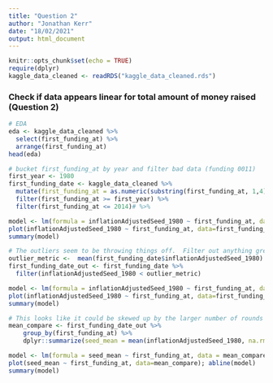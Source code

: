 ---
title: "Question 2"
author: "Jonathan Kerr"
date: "18/02/2021"
output: html_document
---

```{r setup, include=FALSE}
knitr::opts_chunk$set(echo = TRUE)
require(dplyr)
kaggle_data_cleaned <- readRDS("kaggle_data_cleaned.rds")
```

### Check if data appears linear for total amount of money raised (Question 2)

```{r}
# EDA
eda <- kaggle_data_cleaned %>% 
  select(first_funding_at) %>% 
  arrange(first_funding_at)
head(eda)

# bucket first_funding_at by year and filter bad data (funding 0011)
first_year <- 1980
first_funding_date <- kaggle_data_cleaned %>% 
  mutate(first_funding_at = as.numeric(substring(first_funding_at, 1,4)) ) %>% 
  filter(first_funding_at >= first_year) %>% 
  filter(first_funding_at <= 2014)# %>%

model <- lm(formula = inflationAdjustedSeed_1980 ~ first_funding_at, data = first_funding_date)
plot(inflationAdjustedSeed_1980 ~ first_funding_at, data=first_funding_date); abline(model) 
summary(model) 

# The outliers seem to be throwing things off.  Filter out anything greater than 5 SDs from mean
outlier_metric <-  mean(first_funding_date$inflationAdjustedSeed_1980) + (5 * sd(first_funding_date$inflationAdjustedSeed_1980)) # six 9's of precision
first_funding_date_out <- first_funding_date %>% 
  filter(inflationAdjustedSeed_1980 < outlier_metric)

model <- lm(formula = inflationAdjustedSeed_1980 ~ first_funding_at, data = first_funding_date_out)
plot(inflationAdjustedSeed_1980 ~ first_funding_at, data=first_funding_date_out); abline(model) 
summary(model) 

# This looks like it could be skewed up by the larger number of rounds in later years.  Try comparing means instead
mean_compare <- first_funding_date_out %>% 
    group_by(first_funding_at) %>%
    dplyr::summarize(seed_mean = mean(inflationAdjustedSeed_1980, na.rm=TRUE))

model <- lm(formula = seed_mean ~ first_funding_at, data = mean_compare)
plot(seed_mean ~ first_funding_at, data=mean_compare); abline(model) 
summary(model) 
```

